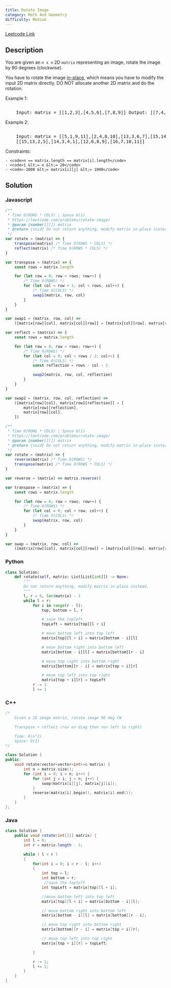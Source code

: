 ```yaml
---
title: Rotate Image
category: Math And Geometry
difficulty: Medium
---
```


<Callout>

[Leetcode Link](https://leetcode.com/problems/rotate-image)

</Callout>

## Description

You are given an <code>n x n</code> 2D <code>matrix</code> representing an image, rotate the image by 90 degrees (clockwise).

You have to rotate the image <a href="https://en.wikipedia.org/wiki/In-place_algorithm" target="_blank">in-place</a>, which means you have to modify the input 2D matrix directly. DO NOT allocate another 2D matrix and do the rotation.

Example 1:

<Image
	alt=""
	src="https://assets.leetcode.com/uploads/2020/08/28/mat1.jpg"
	width={500}
	height={188}
/>
<br />
<pre className="overflow-x-auto">
	Input: matrix = [[1,2,3],[4,5,6],[7,8,9]] Output: [[7,4,1],[8,5,2],[9,6,3]]
</pre>

Example 2:

<Image
	alt=""
	src="https://assets.leetcode.com/uploads/2020/08/28/mat2.jpg"
	width={500}
	height={201}
/>
<br />
<pre className="overflow-x-auto">
	Input: matrix = [[5,1,9,11],[2,4,8,10],[13,3,6,7],[15,14,12,16]] Output:
	[[15,13,2,5],[14,3,4,1],[12,6,8,9],[16,7,10,11]]
</pre>

Constraints:

    - <code>n == matrix.length == matrix[i].length</code>
    - <code>1 &lt;= n &lt;= 20</code>
    - <code>-1000 &lt;= matrix[i][j] &lt;= 1000</code>

## Solution

### Javascript

```javascript
/**
 * Time O(ROWS * COLS) | Space O(1)
 * https://leetcode.com/problems/rotate-image/
 * @param {number[][]} matrix
 * @return {void} Do not return anything, modify matrix in-place instead.
 */
var rotate = (matrix) => {
	transpose(matrix) /* Time O(ROWS * COLS) */
	reflect(matrix) /* Time O(ROWS * COLS) */
}

var transpose = (matrix) => {
	const rows = matrix.length

	for (let row = 0; row < rows; row++) {
		/* Time O(ROWS) */
		for (let col = row + 1; col < rows; col++) {
			/* Time O(COLS) */
			swap1(matrix, row, col)
		}
	}
}

var swap1 = (matrix, row, col) =>
	([matrix[row][col], matrix[col][row]] = [matrix[col][row], matrix[row][col]])

var reflect = (matrix) => {
	const rows = matrix.length

	for (let row = 0; row < rows; row++) {
		/* Time O(ROWS) */
		for (let col = 0; col < rows / 2; col++) {
			/* Time O(COLS) */
			const reflection = rows - col - 1

			swap2(matrix, row, col, reflection)
		}
	}
}

var swap2 = (matrix, row, col, reflection) =>
	([matrix[row][col], matrix[row][reflection]] = [
		matrix[row][reflection],
		matrix[row][col],
	])

/**
 * Time O(ROWS * COLS) | Space O(1)
 * https://leetcode.com/problems/rotate-image/
 * @param {number[][]} matrix
 * @return {void} Do not return anything, modify matrix in-place instead.
 */
var rotate = (matrix) => {
	reverse(matrix) /* Time O(ROWS) */
	transpose(matrix) /* Time O(ROWS * COLS) */
}

var reverse = (matrix) => matrix.reverse()

var transpose = (matrix) => {
	const rows = matrix.length

	for (let row = 0; row < rows; row++) {
		/* Time O(ROWS) */
		for (let col = 0; col < row; col++) {
			/* Time O(COLS) */
			swap(matrix, row, col)
		}
	}
}

var swap = (matrix, row, col) =>
	([matrix[row][col], matrix[col][row]] = [matrix[col][row], matrix[row][col]])
```

### Python

```python
class Solution:
    def rotate(self, matrix: List[List[int]]) -> None:
        """
        Do not return anything, modify matrix in-place instead.
        """
        l, r = 0, len(matrix) - 1
        while l < r:
            for i in range(r - l):
                top, bottom = l, r

                # save the topleft
                topLeft = matrix[top][l + i]

                # move bottom left into top left
                matrix[top][l + i] = matrix[bottom - i][l]

                # move bottom right into bottom left
                matrix[bottom - i][l] = matrix[bottom][r - i]

                # move top right into bottom right
                matrix[bottom][r - i] = matrix[top + i][r]

                # move top left into top right
                matrix[top + i][r] = topLeft
            r -= 1
            l += 1

```

### C++

```cpp
/*
    Given a 2D image matrix, rotate image 90 deg CW

    Transpose + reflect (rev on diag then rev left to right)

    Time: O(n^2)
    Space: O(1)
*/

class Solution {
public:
    void rotate(vector<vector<int>>& matrix) {
        int n = matrix.size();
        for (int i = 0; i < n; i++) {
            for (int j = i; j < n; j++) {
                swap(matrix[i][j], matrix[j][i]);
            }
            reverse(matrix[i].begin(), matrix[i].end());
        }
    }
};

```

### Java

```java
class Solution {
    public void rotate(int[][] matrix) {
        int l = 0;
        int r = matrix.length - 1;

        while ( l < r )
        {
            for(int i = 0; i < r - l; i++)
            {
                int top = l;
                int bottom = r;
                 //save the topleft
                int topLeft = matrix[top][l + i];

                //move bottom left into top left
                matrix[top][l + i] = matrix[bottom - i][l];

                // move bottom right into bottom left
                matrix[bottom - i][l] = matrix[bottom][r - i];

                // move top right into bottom right
                matrix[bottom][r - i] = matrix[top + i][r];

                // move top left into top right
                matrix[top + i][r] = topLeft;

            }

            r -= 1;
            l += 1;
        }
    }
}

```
